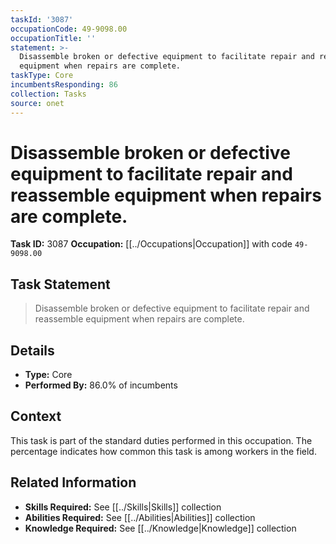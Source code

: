 ```yaml
---
taskId: '3087'
occupationCode: 49-9098.00
occupationTitle: ''
statement: >-
  Disassemble broken or defective equipment to facilitate repair and reassemble
  equipment when repairs are complete.
taskType: Core
incumbentsResponding: 86
collection: Tasks
source: onet
---
```

# Disassemble broken or defective equipment to facilitate repair and reassemble equipment when repairs are complete.

**Task ID:** 3087
**Occupation:** [[../Occupations|Occupation]] with code `49-9098.00`

## Task Statement

> Disassemble broken or defective equipment to facilitate repair and reassemble equipment when repairs are complete.

## Details

- **Type:** Core
- **Performed By:** 86.0% of incumbents

## Context

This task is part of the standard duties performed in this occupation. The percentage indicates how common this task is among workers in the field.

## Related Information

- **Skills Required:** See [[../Skills|Skills]] collection
- **Abilities Required:** See [[../Abilities|Abilities]] collection
- **Knowledge Required:** See [[../Knowledge|Knowledge]] collection
